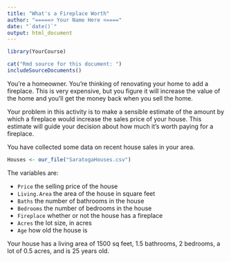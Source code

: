 ```yaml
---
title: "What's a Fireplace Worth"
author: "=====> Your Name Here <===="
date: "`date()`"
output: html_document
---
```


<!-- Boilerplate ----------------------------->
```r
library(YourCourse) 
```
```r
cat("Rmd source for this document: ")
includeSourceDocuments()
```
<!-- Keep this line and the preceeding ones. -->

You're a homeowner.  You're thinking of renovating your home to add a fireplace. This is very expensive, but you figure it will increase the value of the home and you'll get the money back when you sell the home.

Your problem in this activity is to make a sensible estimate of the amount by which a fireplace would increase the sales price of your house.  This estimate will guide your decision about how much it's worth paying for a fireplace.

You have collected some data on recent house sales in your area.
```r
Houses <- our_file("SaratogaHouses.csv")
```
The variables are:

* `Price` the selling price of the house
* `Living.Area` the area of the house in square feet
* `Baths` the number of bathrooms in the house
* `Bedrooms` the number of bedrooms in the  house
* `Fireplace` whether or not the house has a fireplace
* `Acres` the lot size, in acres
* `Age` how old the house is

Your house has a living area of 1500 sq feet, 1.5 bathrooms, 2 bedrooms, a lot of 0.5 acres, and is 25 years old.
